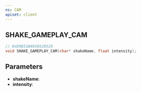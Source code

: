 ```yaml
---
ns: CAM
apiset: client
---
```

## SHAKE_GAMEPLAY_CAM

```c
// 0xD9B31B4650520529
void SHAKE_GAMEPLAY_CAM(char* shakeName, float intensity);
```


## Parameters
* **shakeName**:
* **intensity**:
